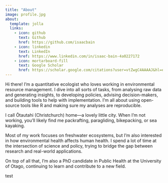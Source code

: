 ```yaml
---
title: "About"
image: profile.jpg
about:
  template: jolla
  links:
    - icon: github
      text: Github
      href: https://github.com/isaacbain
    - icon: linkedin
      text: LinkedIn
      href: https://www.linkedin.com/in/isaac-bain-4a0227172
    - icon: mortarboard-fill
      text: Google Scholar
      href: https://scholar.google.com/citations?user=vtZwgC4AAAAJ&hl=en
---
```


Hi there! I'm a quantitative ecologist who loves working in environmental resource management. I dive into all sorts of tasks, from analysing raw data and generating insights, to developing policies, advising decision-makers, and building tools to help with implementation. I'm all about using open-source tools like R and making sure my analyses are reproducible.

I call Ōtautahi (Christchurch) home—a lovely little city. When I'm not working, you'll likely find me packrafting, paragliding, bikepacking, or sea kayaking.

Most of my work focuses on freshwater ecosystems, but I'm also interested in how environmental health affects human health. I spend a lot of time at the intersection of science and policy, trying to bridge the gap between research and real-world applications.

On top of all that, I'm also a PhD candidate in Public Health at the University of Otago, continuing to learn and contribute to a new field.

test
